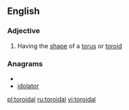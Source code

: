 ==English==
===Adjective===
{{en-adj}}
#Having the [[shape]] of a [[torus]] or [[toroid]]

===Anagrams===
* {{alphagram|adiloort}}
* [[idolator#English|idolator]]

[[pl:toroidal]]
[[ru:toroidal]]
[[vi:toroidal]]